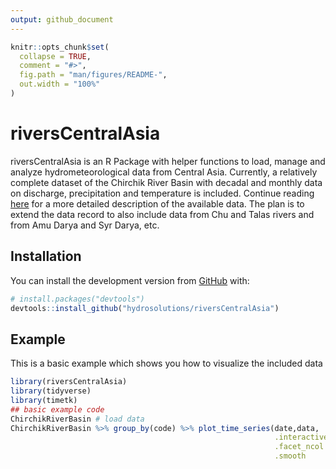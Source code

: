 ```yaml
---
output: github_document
---
```


<!-- README.md is generated from README.Rmd. Please edit that file -->

```r
knitr::opts_chunk$set(
  collapse = TRUE,
  comment = "#>",
  fig.path = "man/figures/README-",
  out.width = "100%"
)
```

# riversCentralAsia

<!-- badges: start -->
<!-- badges: end -->

riversCentralAsia is an R Package with helper functions to load, manage and analyze hydrometeorological data from Central Asia. Currently, a relatively complete dataset of the Chirchik River Basin with decadal and monthly data on discharge, precipitation and temperature is included. Continue reading [here](doc/data_documentation.Rmd) for a more detailed description of the available data. The plan is to extend the data record to also include data from Chu and Talas rivers and from Amu Darya and Syr Darya, etc.

## Installation

You can install the development version from [GitHub](https://github.com/) with:

``` r
# install.packages("devtools")
devtools::install_github("hydrosolutions/riversCentralAsia")
```
## Example

This is a basic example which shows you how to visualize the included data

```r
library(riversCentralAsia)
library(tidyverse)
library(timetk)
## basic example code
ChirchikRiverBasin # load data
ChirchikRiverBasin %>% group_by(code) %>% plot_time_series(date,data,
                                                           .interactive = FALSE,
                                                           .facet_ncol  = 2,
                                                           .smooth      = FALSE)
```

